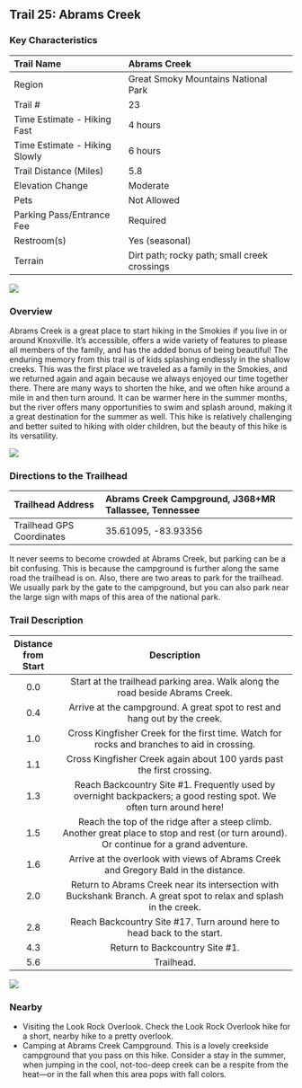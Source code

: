 ## Trail 25: Abrams Creek

### Key Characteristics

| Trail Name                    | Abrams Creek                                 |
|:------------------------------|:---------------------------------------------|
| Region                        | Great Smoky Mountains National Park          |
| Trail \#                      | 23                                           |
| Time Estimate - Hiking Fast   | 4 hours                                      |
| Time Estimate - Hiking Slowly | 6 hours                                      |
| Trail Distance (Miles)        | 5.8                                          |
| Elevation Change              | Moderate                                     |
| Pets                          | Not Allowed                                  |
| Parking Pass/Entrance Fee     | Required                                     |
| Restroom(s)                   | Yes (seasonal)                               |
| Terrain                       | Dirt path; rocky path; small creek crossings |

![](maps/trail-25-map.jpeg)

### Overview

Abrams Creek is a great place to start hiking in the Smokies if you live in or around Knoxville. It's accessible, offers a wide variety of features to please all members of the family, and has the added bonus of being beautiful! The enduring memory from this trail is of kids splashing endlessly in the shallow creeks. This was the first place we traveled as a family in the Smokies, and we returned again and again because we always enjoyed our time together there. There are many ways to shorten the hike, and we often hike around a mile in and then turn around. It can be warmer here in the summer months, but the river offers many opportunities to swim and splash around, making it a great destination for the summer as well. This hike is relatively challenging and better suited to hiking with older children, but the beauty of this hike is its versatility.

![](img/trail-25-figure-01.jpg)

### Directions to the Trailhead

| Trailhead Address         | Abrams Creek Campground, J368+MR Tallassee, Tennessee |
|:--------------------------|:------------------------------------------------------|
| Trailhead GPS Coordinates | 35.61095, -83.93356                                   |

It never seems to become crowded at Abrams Creek, but parking can be a bit confusing. This is because the campground is further along the same road the trailhead is on. Also, there are two areas to park for the trailhead. We usually park by the gate to the campground, but you can also park near the large sign with maps of this area of the national park.

### Trail Description

| Distance from Start |                                                                Description                                                                |
|:-------------------:|:-----------------------------------------------------------------------------------------------------------------------------------------:|
|         0.0         |                               Start at the trailhead parking area. Walk along the road beside Abrams Creek.                               |
|         0.4         |                                 Arrive at the campground. A great spot to rest and hang out by the creek.                                 |
|         1.0         |                        Cross Kingfisher Creek for the first time. Watch for rocks and branches to aid in crossing.                        |
|         1.1         |                                   Cross Kingfisher Creek again about 100 yards past the first crossing.                                   |
|         1.3         |           Reach Backcountry Site #1. Frequently used by overnight backpackers; a good resting spot. We often turn around here!            |
|         1.5         | Reach the top of the ridge after a steep climb. Another great place to stop and rest (or turn around). Or continue for a grand adventure. |
|         1.6         |                            Arrive at the overlook with views of Abrams Creek and Gregory Bald in the distance.                            |
|         2.0         |            Return to Abrams Creek near its intersection with Buckshank Branch. A great spot to relax and splash in the creek.             |
|         2.8         |                                  Reach Backcountry Site #17. Turn around here to head back to the start.                                  |
|         4.3         |                                                      Return to Backcountry Site #1.                                                       |
|         5.6         |                                                                Trailhead.                                                                 |

![](img/trail-25-figure-02.jpg)

### Nearby

-   Visiting the Look Rock Overlook. Check the Look Rock Overlook hike for a short, nearby hike to a pretty overlook.
-   Camping at Abrams Creek Campground. This is a lovely creekside campground that you pass on this hike. Consider a stay in the summer, when jumping in the cool, not-too-deep creek can be a respite from the heat---or in the fall when this area pops with fall colors.
